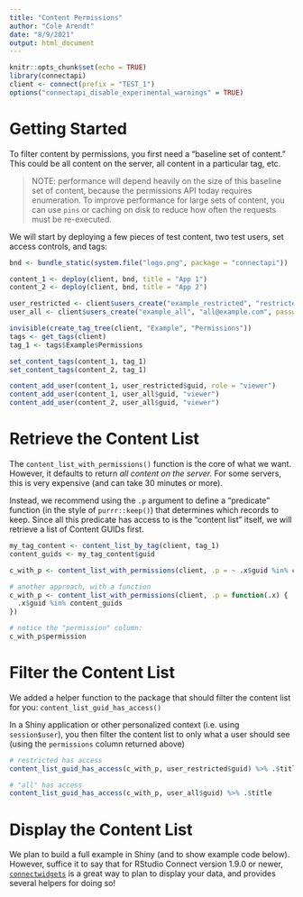```yaml
---
title: "Content Permissions"
author: "Cole Arendt"
date: "8/9/2021"
output: html_document
---
```


```r
knitr::opts_chunk$set(echo = TRUE)
library(connectapi)
client <- connect(prefix = "TEST_1")
options("connectapi_disable_experimental_warnings" = TRUE)
```

# Getting Started

To filter content by permissions, you first need a "baseline set of content." This
could be all content on the server, all content in a particular tag, etc.

> NOTE: performance will depend heavily on the size of this baseline set of
content, because the permissions API today requires enumeration. To improve
performance for large sets of content, you can use `pins` or caching on disk to
reduce how often the requests must be re-executed.

We will start by deploying a few pieces of test content, two test users, set
access controls, and tags:

```r
bnd <- bundle_static(system.file("logo.png", package = "connectapi"))

content_1 <- deploy(client, bnd, title = "App 1")
content_2 <- deploy(client, bnd, title = "App 2")

user_restricted <- client$users_create("example_restricted", "restricted@example.com", password = create_random_name())
user_all <- client$users_create("example_all", "all@example.com", password = create_random_name())

invisible(create_tag_tree(client, "Example", "Permissions"))
tags <- get_tags(client)
tag_1 <- tags$Example$Permissions

set_content_tags(content_1, tag_1)
set_content_tags(content_2, tag_1)

content_add_user(content_1, user_restricted$guid, role = "viewer")
content_add_user(content_1, user_all$guid, "viewer")
content_add_user(content_2, user_all$guid, "viewer")
```


# Retrieve the Content List

The `content_list_with_permissions()` function is the core of what we want. However, it defaults to return _all content on the server._ For some servers, this is very expensive (and can take 30 minutes or more).

Instead, we recommend using the `.p` argument to define a "predicate" function
(in the style of `purrr::keep()`) that determines which records to keep. Since all this predicate has access to is the "content list" itself, we will retrieve a list of Content GUIDs first.

```r
my_tag_content <- content_list_by_tag(client, tag_1)
content_guids <- my_tag_content$guid

c_with_p <- content_list_with_permissions(client, .p = ~ .x$guid %in% content_guids)

# another approach, with a function
c_with_p <- content_list_with_permissions(client, .p = function(.x) {
  .x$guid %in% content_guids
})

# notice the "permission" column:
c_with_p$permission
```

# Filter the Content List

We added a helper function to the package that should filter the content list for you: `content_list_guid_has_access()`

In a Shiny application or other personalized context (i.e. using `session$user`), you then
filter the content list to only what a user should see (using the `permissions` column returned above)
```r
# restricted has access
content_list_guid_has_access(c_with_p, user_restricted$guid) %>% .$title

# "all" has access
content_list_guid_has_access(c_with_p, user_all$guid) %>% .$title
```

# Display the Content List

We plan to build a full example in Shiny (and to show example code below).
However, suffice it to say that for RStudio Connect version 1.9.0 or newer,
[`connectwidgets`](https://pkgs.rstudio.com/connectwidgets/) is a great way to
plan to display your data, and provides several helpers for doing so!

